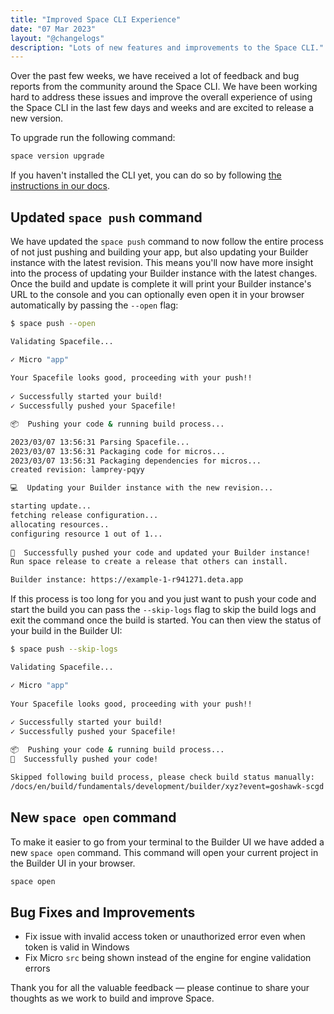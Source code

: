 ```yaml
---
title: "Improved Space CLI Experience"
date: "07 Mar 2023"
layout: "@changelogs"
description: "Lots of new features and improvements to the Space CLI."
---
```



Over the past few weeks, we have received a lot of feedback and bug reports from the community around the Space CLI. We have been working hard to address these issues and improve the overall experience of using the Space CLI in the last few days and weeks and are excited to release a new version.

To upgrade run the following command:

```bash
space version upgrade
```

If you haven't installed the CLI yet, you can do so by following [the instructions in our docs](/docs/en/build/basics/space-cli#installation).

## Updated `space push` command

We have updated the `space push` command to now follow the entire process of not just pushing and building your app, but also updating your Builder instance with the latest revision. This means you'll now have more insight into the process of updating your Builder instance with the latest changes. Once the build and update is complete it will print your Builder instance's URL to the console and you can optionally even open it in your browser automatically by passing the `--open` flag:

```bash
$ space push --open

Validating Spacefile...

✓ Micro "app"
                                                      
Your Spacefile looks good, proceeding with your push!!
                                                      
✓ Successfully started your build!
✓ Successfully pushed your Spacefile!

📦  Pushing your code & running build process...

2023/03/07 13:56:31 Parsing Spacefile...
2023/03/07 13:56:31 Packaging code for micros...
2023/03/07 13:56:31 Packaging dependencies for micros...
created revision: lamprey-pqyy

💻  Updating your Builder instance with the new revision...

starting update...
fetching release configuration...
allocating resources..
configuring resource 1 out of 1...
                                                                    
🎉  Successfully pushed your code and updated your Builder instance!
Run space release to create a release that others can install.

Builder instance: https://example-1-r941271.deta.app
```

If this process is too long for you and you just want to push your code and start the build you can pass the `--skip-logs` flag to skip the build logs and exit the command once the build is started. You can then view the status of your build in the Builder UI:

```bash
$ space push --skip-logs

Validating Spacefile...

✓ Micro "app"
                                                      
Your Spacefile looks good, proceeding with your push!!
                                                      
✓ Successfully started your build!
✓ Successfully pushed your Spacefile!

📦  Pushing your code & running build process...                              
🎉  Successfully pushed your code!

Skipped following build process, please check build status manually:
/docs/en/build/fundamentals/development/builder/xyz?event=goshawk-scgd
```

## New `space open` command

To make it easier to go from your terminal to the Builder UI we have added a new `space open` command. This command will open your current project in the Builder UI in your browser.

```bash
space open
```

## Bug Fixes and Improvements

- Fix issue with invalid access token or unauthorized error even when token is valid in Windows
- Fix Micro `src` being shown instead of the engine for engine validation errors

Thank you for all the valuable feedback — please continue to share your thoughts as we work to build and improve Space. <DetaHeart/>
